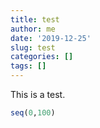 ```yaml
---
title: test
author: me
date: '2019-12-25'
slug: test
categories: []
tags: []
---
```


This is a test.

```r
seq(0,100)
```